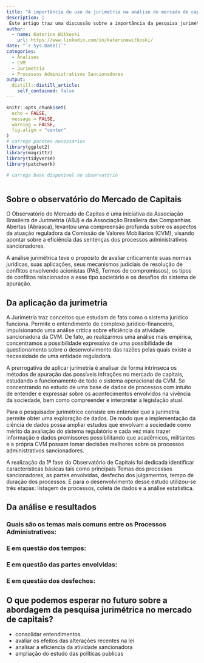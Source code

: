 ```yaml
---
title: "A importância do uso da jurimetria na análise do mercado de capitais"
description: |
 Este artigo traz uma discussão sobre a importância da pesquisa jurimétrica sobre o mercado de capitais. 
author:
  - name: Katerine Witkoski
    url: https://www.linkedin.com/in/katerinewitkoski/
date: "`r Sys.Date()`"
categories:
  - Analises
  - CVM
  - Jurimetria
  - Processos Administrativos Sancionadores
output:
  distill::distill_article:
    self_contained: false
---
```


```r
knitr::opts_chunk$set(
  echo = FALSE, 
  message = FALSE, 
  warning = FALSE,
  fig.align = "center"
)
# carrega pacotes necessários
library(ggplot2)
library(magrittr)
library(tidyverse)
library(patchwork)

```


```r
# carrega base disponivel no observatório



```
## Sobre o observatório do Mercado de Capitais 

O Observatório do Mercado de Capitas é uma iniciativa da Associação Brasileira de Jurimetria (ABJ) e da Associação Brasileira das Companhias Abertas (Abrasca), levantou uma compreensão profunda sobre os aspectos da atuação reguladora da Comissão de Valores Mobiliários (CVM), visando apontar sobre a eficiência das sentenças dos processos administrativos sancionadores. 

A análise jurimétrica teve o propósito de avaliar criticamente suas normas jurídicas, suas aplicações, seus mecanismos judiciais de resolução de conflitos envolvendo acionistas (PAS, Termos de compromissos), os tipos de conflitos relacionados a esse tipo societário e os desafios do sistema de apuração. 

## Da aplicação da jurimetria 

A Jurimetria traz conceitos que estudam de fato como o sistema jurídico funciona. Permite o entendimento do complexo jurídico-financeiro, impulsionando uma análise critíca sobre eficiência da atividade sancionadora da CVM. De fato, ao realizarmos uma análise mais empírica, concentramos a possibilidade expressiva de uma possibilidade de questionamento sobre o desenvolvimento das razões pelas quais existe a necessidade de uma entidade reguladora.

A prerrogativa de aplicar jurimetria é analisar de forma intrínseca os métodos de apuração das possíveis infrações no mercado de capitais, estudando o funcionamento de todo o sistema operacional da CVM. Se concentrando no estudo de uma base de dados de processos com intuito de entender e expressar sobre os acontecimentos envolvidos na vivência da sociedade, bem como compreender e interpretar a legislação atual.

Para o pesquisador jurimétrico consiste em entender que a jurimetria permite obter uma exploração de dados. De modo que a implementação da ciência de dados possa ampliar estudos que envolvam a sociedade como mérito da avaliação do sistema regulatório e cada vez mais trazer informação e dados promissores possibilitando que acadêmicos, militantes e a própria CVM possam tomar decisões melhores sobre os processos administrativos sancionadores. 

A realização da 1ª fase do Observatório de Capitais foi dedicada identificar características básicas tais como principais Temas dos processos sancionadores, as partes envolvidas, desfecho dos julgamentos, tempo de duração dos processos.  E para o desenvolvimento desse estudo utilizou-se  três etapas: listagem de processos, coleta de dados e a análise estatística. 


## Da análise e resultados 

### Quais são os temas mais comuns entre os Processos Administrativos:

### E em questão dos tempos:

### E em questão das partes envolvidas: 

### E em questão dos desfechos:


## O que podemos esperar no futuro sobre a abordagem da pesquisa jurimétrica no mercado de capitais? 

- consolidar entendimentos.
- avaliar os efeitos das alterações recentes na lei 
- analisar a eficiencia da atividade sancionadora 
- ampliação do estudo das políticas publicas 



